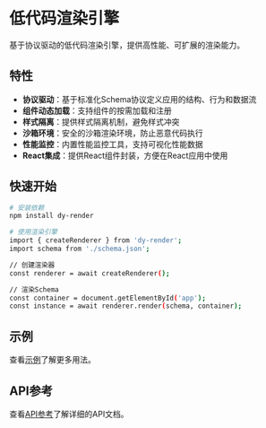 # 低代码渲染引擎

基于协议驱动的低代码渲染引擎，提供高性能、可扩展的渲染能力。

## 特性

- **协议驱动**：基于标准化Schema协议定义应用的结构、行为和数据流
- **组件动态加载**：支持组件的按需加载和注册
- **样式隔离**：提供样式隔离机制，避免样式冲突
- **沙箱环境**：安全的沙箱渲染环境，防止恶意代码执行
- **性能监控**：内置性能监控工具，支持可视化性能数据
- **React集成**：提供React组件封装，方便在React应用中使用

## 快速开始

```bash
# 安装依赖
npm install dy-render

# 使用渲染引擎
import { createRenderer } from 'dy-render';
import schema from './schema.json';

// 创建渲染器
const renderer = await createRenderer();

// 渲染Schema
const container = document.getElementById('app');
const instance = await renderer.render(schema, container);
```

## 示例

查看[示例](/examples/)了解更多用法。

## API参考

查看[API参考](/api/)了解详细的API文档。
